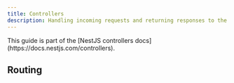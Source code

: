 ```yaml
---
title: Controllers
description: Handling incoming requests and returning responses to the client.
---
```


<Callout title="Part of NestJS">
  This guide is part of the [NestJS controllers
  docs](https://docs.nestjs.com/controllers).
</Callout>

## Routing
